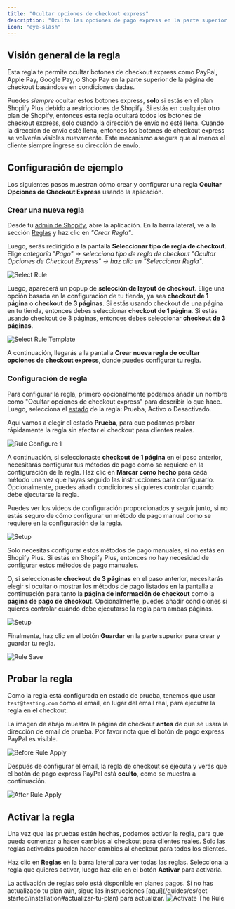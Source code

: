 ```yaml
---
title: "Ocultar opciones de checkout express"
description: "Oculta las opciones de pago express en la parte superior de la página de checkout."
icon: "eye-slash"
---
```


## Visión general de la regla

Esta regla te permite ocultar botones de checkout express como PayPal, Apple Pay, Google Pay, o Shop Pay en la parte superior de la página de checkout basándose en condiciones dadas.

<Warning>
  Puedes <i>siempre</i> ocultar estos botones express, <b>solo</b> si estás en
  el plan Shopify Plus debido a restricciones de Shopify. Si estás en cualquier otro
  plan de Shopify, entonces esta regla ocultará todos los botones de checkout express, solo cuando la
  dirección de envío no esté llena. Cuando la dirección de envío esté llena,
  entonces los botones de checkout express se volverán visibles nuevamente. Este mecanismo
  asegura que al menos el cliente siempre ingrese su dirección de envío.
</Warning>

## Configuración de ejemplo

Los siguientes pasos muestran cómo crear y configurar una regla **Ocultar Opciones de Checkout Express** usando la aplicación.

### Crear una nueva regla

Desde tu [admin de Shopify](/guides/es/get-started/installation#ir-a-la-aplicación), abre la aplicación. En la barra lateral, ve a la sección [Reglas](/guides/es/get-started/quickstart#crear-una-regla-de-ejemplo) y haz clic en _"Crear Regla"_.

Luego, serás redirigido a la pantalla **Seleccionar tipo de regla de checkout**. Elige _categoría "Pago" → selecciona tipo de regla de checkout "Ocultar Opciones de Checkout Express" → haz clic en "Seleccionar Regla"_.

<img
  src="/images/essentials/payment/select-hide-express-checkout-options.webp"
  alt="Select Rule"
/>

Luego, aparecerá un popup de **selección de layout de checkout**. Elige una opción basada en la configuración de tu tienda, ya sea **checkout de 1 página** o **checkout de 3 páginas**. Si estás usando checkout de una página en tu tienda, entonces debes seleccionar **checkout de 1 página**. Si estás usando checkout de 3 páginas, entonces debes seleccionar **checkout de 3 páginas**.

<img
  src="/images/essentials/payment/select-rule-template-hide-express-checkout-options.webp"
  alt="Select Rule Template"
/>

A continuación, llegarás a la pantalla **Crear nueva regla de ocultar opciones de checkout express**, donde puedes configurar tu regla.

### Configuración de regla

Para configurar la regla, primero opcionalmente podemos añadir un nombre como "Ocultar opciones de checkout express" para describir lo que hace. Luego, selecciona el [estado](/guides/es/get-started/concepts#estado) de la regla: Prueba, Activo o Desactivado.

Aquí vamos a elegir el estado **Prueba**, para que podamos probar rápidamente la regla sin afectar el checkout para clientes reales.

<img
  src="/images/essentials/payment/rule-configure-1-hide-express-checkout-options.webp"
  alt="Rule Configure 1"
/>

A continuación, si seleccionaste **checkout de 1 página** en el paso anterior, necesitarás configurar tus métodos de pago como se requiere en la configuración de la regla. Haz clic en **Marcar como hecho** para cada método una vez que hayas seguido las instrucciones para configurarlo. Opcionalmente, puedes añadir condiciones si quieres controlar cuándo debe ejecutarse la regla.

<Note>
  Puedes ver los videos de configuración proporcionados y seguir junto, si no estás seguro
  de cómo configurar un método de pago manual como se requiere en la configuración de la regla.
</Note>

<img
  src="/images/essentials/payment/setup-hide-payment-methods-options.webp"
  alt="Setup"
/>

<Info>
  Solo necesitas configurar estos métodos de pago manuales, si no estás en
  Shopify Plus. Si estás en Shopify Plus, entonces no hay necesidad de configurar
  estos métodos de pago manuales.
</Info>

O, si seleccionaste **checkout de 3 páginas** en el paso anterior, necesitarás elegir si ocultar o mostrar los métodos de pago listados en la pantalla a continuación para tanto la **página de información de checkout** como la **página de pago de checkout**. Opcionalmente, puedes añadir condiciones si quieres controlar cuándo debe ejecutarse la regla para ambas páginas.

<img
  src="/images/essentials/payment/setup-3-page-checkout-hide-express-checkout-options.webp"
  alt="Setup"
/>

Finalmente, haz clic en el botón <b>Guardar</b> en la parte superior para crear y guardar tu regla.

<img src="/images/shared/save-rule.webp" alt="Rule Save" />

## Probar la regla

Como la regla está configurada en estado de prueba, tenemos que usar `test@testing.com` como el email, en lugar del email real, para ejecutar la regla en el checkout.

<Warning>
  La imagen de abajo muestra la página de checkout <b>antes</b> de que se usara la dirección de email
  de prueba. Por favor nota que el botón de pago express PayPal es visible.
</Warning>

<img
  src="/images/essentials/payment/before-rule-apply-hide-express-checkout-options.webp"
  alt="Before Rule Apply"
/>

Después de configurar el email, la regla de checkout se ejecuta y verás que el botón de pago express PayPal está **oculto**, como se muestra a continuación.

<img
  src="/images/essentials/payment/after-rule-apply-hide-express-checkout-options.webp"
  alt="After Rule Apply"
/>

## Activar la regla

Una vez que las pruebas estén hechas, podemos activar la regla, para que pueda comenzar a hacer cambios al checkout para clientes reales. Solo las reglas activadas pueden hacer cambios al checkout para todos los clientes.

Haz clic en **Reglas** en la barra lateral para ver todas las reglas. Selecciona la regla que quieres activar, luego haz clic en el botón **Activar** para activarla.

<Warning>
  La activación de reglas solo está disponible en planes pagos. Si no has actualizado tu
  plan aún, sigue las instrucciones
  [aquí](/guides/es/get-started/installation#actualizar-tu-plan) para actualizar.
</Warning>
<img
  src="/images/essentials/payment/activate-the-rule-hide-express-checkout-options.webp"
  alt="Activate The Rule"
/>
